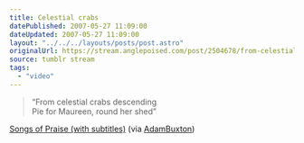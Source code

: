 ```yaml
---
title: Celestial crabs
datePublished: 2007-05-27 11:09:00
dateUpdated: 2007-05-27 11:09:00
layout: "../../../layouts/posts/post.astro"
originalUrl: https://stream.anglepoised.com/post/2504678/from-celestial-crabs-descending-pie-for
source: tumblr stream
tags:
  - "video"
---
```



<YouTube id="https://www.youtube.com/watch?v=7-ZnPE3G_YY" />

> “From celestial crabs descending<br />
> Pie for Maureen, round her shed”

[Songs of Praise (with subtitles)](https://www.youtube.com/watch?v=7-ZnPE3G_YY) (via [AdamBuxton](https://youtube.com/user/AdamBuxton))
